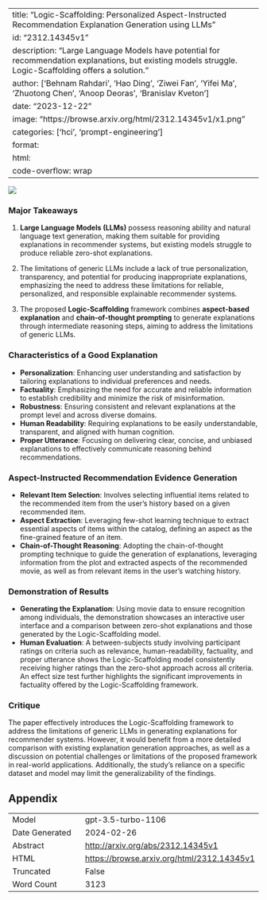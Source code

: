 
---
title: "Logic-Scaffolding: Personalized Aspect-Instructed Recommendation Explanation Generation using LLMs"
id: "2312.14345v1"
description: "Large Language Models have potential for recommendation explanations, but existing models struggle. Logic-Scaffolding offers a solution."
author: ['Behnam Rahdari', 'Hao Ding', 'Ziwei Fan', 'Yifei Ma', 'Zhuotong Chen', 'Anoop Deoras', 'Branislav Kveton']
date: "2023-12-22"
image: "https://browse.arxiv.org/html/2312.14345v1/x1.png"
categories: ['hci', 'prompt-engineering']
format:
  html:
    code-overflow: wrap
---

![](https://browse.arxiv.org/html/2312.14345v1/x1.png)

### Major Takeaways

1. **Large Language Models (LLMs)** possess reasoning ability and natural language text generation, making them suitable for providing explanations in recommender systems, but existing models struggle to produce reliable zero-shot explanations.

2. The limitations of generic LLMs include a lack of true personalization, transparency, and potential for producing inappropriate explanations, emphasizing the need to address these limitations for reliable, personalized, and responsible explainable recommender systems.

3. The proposed **Logic-Scaffolding** framework combines **aspect-based explanation** and **chain-of-thought prompting** to generate explanations through intermediate reasoning steps, aiming to address the limitations of generic LLMs.

### Characteristics of a Good Explanation

- **Personalization**: Enhancing user understanding and satisfaction by tailoring explanations to individual preferences and needs.
- **Factuality**: Emphasizing the need for accurate and reliable information to establish credibility and minimize the risk of misinformation.
- **Robustness**: Ensuring consistent and relevant explanations at the prompt level and across diverse domains.
- **Human Readability**: Requiring explanations to be easily understandable, transparent, and aligned with human cognition.
- **Proper Utterance**: Focusing on delivering clear, concise, and unbiased explanations to effectively communicate reasoning behind recommendations.

### Aspect-Instructed Recommendation Evidence Generation

- **Relevant Item Selection**: Involves selecting influential items related to the recommended item from the user’s history based on a given recommended item.
- **Aspect Extraction**: Leveraging few-shot learning technique to extract essential aspects of items within the catalog, defining an aspect as the fine-grained feature of an item.
- **Chain-of-Thought Reasoning**: Adopting the chain-of-thought prompting technique to guide the generation of explanations, leveraging information from the plot and extracted aspects of the recommended movie, as well as from relevant items in the user’s watching history.

### Demonstration of Results

- **Generating the Explanation**: Using movie data to ensure recognition among individuals, the demonstration showcases an interactive user interface and a comparison between zero-shot explanations and those generated by the Logic-Scaffolding model.
- **Human Evaluation**: A between-subjects study involving participant ratings on criteria such as relevance, human-readability, factuality, and proper utterance shows the Logic-Scaffolding model consistently receiving higher ratings than the zero-shot approach across all criteria. An effect size test further highlights the significant improvements in factuality offered by the Logic-Scaffolding framework.

### Critique

The paper effectively introduces the Logic-Scaffolding framework to address the limitations of generic LLMs in generating explanations for recommender systems. However, it would benefit from a more detailed comparison with existing explanation generation approaches, as well as a discussion on potential challenges or limitations of the proposed framework in real-world applications. Additionally, the study's reliance on a specific dataset and model may limit the generalizability of the findings.

## Appendix

|          |          |
|----------|----------|
| Model     | gpt-3.5-turbo-1106       |
| Date Generated     | 2024-02-26       |
| Abstract | [http://arxiv.org/abs/2312.14345v1](http://arxiv.org/abs/2312.14345v1)        |
| HTML     | [https://browse.arxiv.org/html/2312.14345v1](https://browse.arxiv.org/html/2312.14345v1)       |
| Truncated       | False       |
| Word Count       | 3123       |